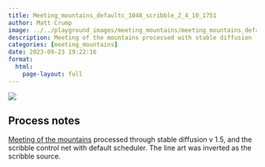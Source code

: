 ```yaml
---
title: Meeting_mountains_defaultc_1048_scribble_2_4_10_1751
author: Matt Crump
image: ../../playground_images/meeting_mountains/meeting_mountains_defaultC_1048_scribble_2_4_10_1751.jpeg
description: Meeting of the mountains processed with stable diffusion
categories: [meeting_mountains]
date: 2023-09-23 19:22:16
format:
  html:
    page-layout: full
---
```


![](../../playground_images/meeting_mountains/meeting_mountains_defaultC_1048_scribble_2_4_10_1751.jpeg)

## Process notes

[Meeting of the mountains](hhttps://www.crumplab.com/things/things/Colorlands/Meeting_Of_The_Mountains.html) processed through stable diffusion v 1.5, and the scribble control net with default scheduler. The line art was inverted as the scribble source.

